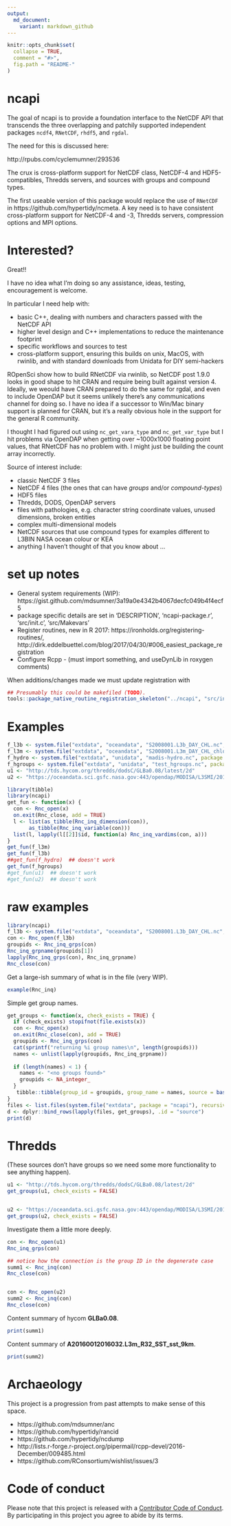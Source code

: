 ```yaml
---
output:
  md_document:
    variant: markdown_github
---
```


<!-- README.md is generated from README.Rmd. Please edit that file -->

```r
knitr::opts_chunk$set(
  collapse = TRUE,
  comment = "#>",
  fig.path = "README-"
)
```

# ncapi

The goal of ncapi is to provide a foundation interface to the NetCDF API that transcends the three overlapping and patchily supported independent packages 
`ncdf4`, `RNetCDF`, `rhdf5`, and `rgdal`.  

The need for this is discussed here:  

http://rpubs.com/cyclemumner/293536

The crux is cross-platform support for NetCDF class, NetCDF-4 and HDF5-compatibles, Thredds servers, and sources
with groups and compound types. 

The first useable version of this package would replace the use of `RNetCDF` in https://github.com/hypertidy/ncmeta. A key need is to have
consistent cross-platform support for NetCDF-4 and -3, Thredds servers, compression options and MPI options. 


# Interested? 

Great!!

I have no idea what I'm doing so any assistance, ideas, testing, encouragement is welcome.

In particular I need help with: 

* basic C++, dealing with numbers and characters passed with the NetCDF API
* higher level design and C++ implementations to reduce the maintenance footprint
* specific workflows and sources to test
* cross-platform support, ensuring this builds on unix, MacOS, with rwinlib, and with standard downloads from Unidata for DIY semi-hackers

ROpenSci show how to build RNetCDF via rwinlib, so NetCDF post 1.9.0 looks
in good shape to hit CRAN and require being built against version 4. Ideally, 
we weould have CRAN prepared to do the same for rgdal, and even to include
OpenDAP but it seems unlikely there's any communications channel for doing so. I have no idea if a successor to Win/Mac binary support is planned for CRAN, but it's a really obvious hole in the support for the general R community. 

I thought I had figured out using `nc_get_vara_type` and `nc_get_var_type` but I hit problems via OpenDAP when getting over ~1000x1000 floating point values, that RNetCDF has no problem with. I might just be building the count array
incorrectly. 


Source of interest include: 

* classic NetCDF 3 files
* NetCDF 4 files (the ones that can have *groups* and/or *compound-types*)
* HDF5 files
* Thredds, DODS, OpenDAP servers
* files with pathologies, e.g. character string coordinate values, unused dimensions, broken entities
* complex multi-dimensional models
* NetCDF sources that use compound types for examples different to L3BIN NASA ocean colour or KEA
* anything I haven't thought of that you know about ...


# set up notes

* General system requirements (WIP): https://gist.github.com/mdsumner/3a19a0e4342b4067decfc049b4f4ecf5
* package specific details are set in 'DESCRIPTION', 'ncapi-package.r', 'src/init.c', 'src/Makevars'
* Register routines, new in R 2017:  https://ironholds.org/registering-routines/, http://dirk.eddelbuettel.com/blog/2017/04/30/#006_easiest_package_registration
* Configure Rcpp - (must import something, and useDynLib in roxygen comments)

When additions/changes made we must update registration with 

```r
## Presumably this could be makefiled (TODO). 
tools::package_native_routine_registration_skeleton("../ncapi", "src/init.c",character_only = FALSE)
```


# Examples

```r
f_l3b <- system.file("extdata", "oceandata", "S2008001.L3b_DAY_CHL.nc", package = "ncapi")
f_l3m <- system.file("extdata", "oceandata", "S2008001.L3m_DAY_CHL_chlor_a_9km.nc", package = "ncapi")
f_hydro <- system.file("extdata", "unidata", "madis-hydro.nc", package = "ncapi")
f_hgroups <- system.file("extdata", "unidata", "test_hgroups.nc", package = "ncapi")
u1 <- "http://tds.hycom.org/thredds/dodsC/GLBa0.08/latest/2d"
u2 <- "https://oceandata.sci.gsfc.nasa.gov:443/opendap/MODISA/L3SMI/2016/001/A20160012016032.L3m_R32_SST_sst_9km.nc"

library(tibble)
library(ncapi)
get_fun <- function(x) {
  con <- Rnc_open(x)
  on.exit(Rnc_close, add = TRUE)
  l <- list(as_tibble(Rnc_inq_dimension(con)), 
       as_tibble(Rnc_inq_variable(con)))
  list(l, lapply(l[[2]]$id, function(a) Rnc_inq_vardims(con, a)))
}
get_fun(f_l3m)
get_fun(f_l3b)
##get_fun(f_hydro)  ## doesn't work
get_fun(f_hgroups)
#get_fun(u1)  ## doesn't work
#get_fun(u2)  ## doesn't work

```

# raw examples

```r
library(ncapi)
f_l3b <- system.file("extdata", "oceandata", "S2008001.L3b_DAY_CHL.nc", package = "ncapi")
con <- Rnc_open(f_l3b)
groupids <- Rnc_inq_grps(con)
Rnc_inq_grpname(groupids[1])
lapply(Rnc_inq_grps(con), Rnc_inq_grpname)
Rnc_close(con)
```

Get a large-ish summary of what is in the file (very WIP). 

```r
example(Rnc_inq)
```

Simple get group names. 

```r
get_groups <- function(x, check_exists = TRUE) {
  if (check_exists) stopifnot(file.exists(x))
  con <- Rnc_open(x)
  on.exit(Rnc_close(con), add = TRUE)
  groupids <- Rnc_inq_grps(con)
  cat(sprintf("returning %i group names\n", length(groupids)))
  names <- unlist(lapply(groupids, Rnc_inq_grpname))
  
  if (length(names) < 1) {
    names <- "<no groups found>"
    groupids <- NA_integer_
  }
   tibble::tibble(group_id = groupids, group_name = names, source = basename(x), access = Sys.time())
}
files <- list.files(system.file("extdata", package = "ncapi"), recursive = TRUE, pattern = "nc$", full.names = TRUE)
d <- dplyr::bind_rows(lapply(files, get_groups), .id = "source")
print(d)
```

# Thredds

(These sources don't have groups so we need some more functionality to see anything happen).


```r
u1 <- "http://tds.hycom.org/thredds/dodsC/GLBa0.08/latest/2d"
get_groups(u1, check_exists = FALSE)


u2 <- "https://oceandata.sci.gsfc.nasa.gov:443/opendap/MODISA/L3SMI/2016/001/A20160012016032.L3m_R32_SST_sst_9km.nc"
get_groups(u2, check_exists = FALSE)
```


Investigate them a little more deeply. 

```r
con <- Rnc_open(u1)
Rnc_inq_grps(con)

## notice how the connection is the group ID in the degenerate case
summ1 <- Rnc_inq(con)
Rnc_close(con)


con <- Rnc_open(u2)
summ2 <- Rnc_inq(con)
Rnc_close(con)
```


Content summary of hycom **GLBa0.08**. 

```r
print(summ1)
```

Content summary of **A20160012016032.L3m_R32_SST_sst_9km**.

```r
print(summ2)
```


# Archaeology

This project is a progression from past attempts to make sense of this space. 

* https://github.com/mdsumner/anc
* https://github.com/hypertidy/rancid
* https://github.com/hypertidy/ncdump
* http://lists.r-forge.r-project.org/pipermail/rcpp-devel/2016-December/009485.html
* https://github.com/RConsortium/wishlist/issues/3

# Code of conduct

Please note that this project is released with a [Contributor Code of Conduct](CONDUCT.md). By participating in this project you agree to abide by its terms.

